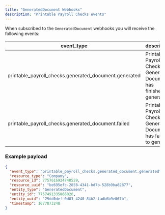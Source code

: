 ```yaml
---
title: "GeneratedDocument Webhooks"
description: "Printable Payroll Checks events"
---
```

When subscribed to the `GeneratedDocument` webhooks you will receive the following events:

| event\_type | description |
| --- | --- |
| printable\_payroll\_checks.generated\_document.generated | Printable Payroll Checks Generated Document has finished generating |
| printable\_payroll\_checks.generated\_document.failed | Printable Payroll Checks Generated Document has failed to generate |

### Example payload

```json
{
  "event_type": "printable_payroll_checks.generated_document.generated",
  "resource_type": "Company",
  "resource_id": 7757616924740529,
  "resource_uuid": "be695efc-2858-4341-bd7b-528b9ba82877",
  "entity_type": "GeneratedDocument",
  "entity_id": 7757491335866020,
  "entity_uuid": "29dd0def-0d03-4240-84b2-fadb6b9e067b",
  "timestamp": 1677873248
}
```

